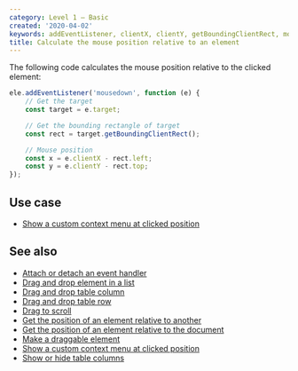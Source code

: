 ```yaml
---
category: Level 1 — Basic
created: '2020-04-02'
keywords: addEventListener, clientX, clientY, getBoundingClientRect, mouse position
title: Calculate the mouse position relative to an element
---
```


The following code calculates the mouse position relative to the clicked element:

```js
ele.addEventListener('mousedown', function (e) {
    // Get the target
    const target = e.target;

    // Get the bounding rectangle of target
    const rect = target.getBoundingClientRect();

    // Mouse position
    const x = e.clientX - rect.left;
    const y = e.clientY - rect.top;
});
```

## Use case

-   [Show a custom context menu at clicked position](https://phuoc.ng/collection/html-dom/show-a-custom-context-menu-at-clicked-position)

## See also

-   [Attach or detach an event handler](https://phuoc.ng/collection/html-dom/attach-or-detach-an-event-handler)
-   [Drag and drop element in a list](https://phuoc.ng/collection/html-dom/drag-and-drop-element-in-a-list)
-   [Drag and drop table column](https://phuoc.ng/collection/html-dom/drag-and-drop-table-column)
-   [Drag and drop table row](https://phuoc.ng/collection/html-dom/drag-and-drop-table-row)
-   [Drag to scroll](https://phuoc.ng/collection/html-dom/drag-to-scroll)
-   [Get the position of an element relative to another](https://phuoc.ng/collection/html-dom/get-the-position-of-an-element-relative-to-another)
-   [Get the position of an element relative to the document](https://phuoc.ng/collection/html-dom/get-the-position-of-an-element-relative-to-the-document)
-   [Make a draggable element](https://phuoc.ng/collection/html-dom/make-a-draggable-element)
-   [Show a custom context menu at clicked position](https://phuoc.ng/collection/html-dom/show-a-custom-context-menu-at-clicked-position)
-   [Show or hide table columns](https://phuoc.ng/collection/html-dom/show-or-hide-table-columns)
